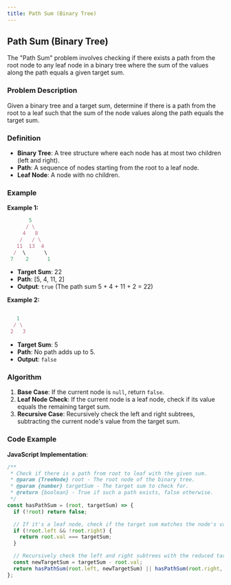 ```yaml
---
title: Path Sum (Binary Tree)
---
```


## Path Sum (Binary Tree)

The "Path Sum" problem involves checking if there exists a path from the root node to any leaf node in a binary tree where the sum of the values along the path equals a given target sum.

### Problem Description

Given a binary tree and a target sum, determine if there is a path from the root to a leaf such that the sum of the node values along the path equals the target sum.

### Definition

- **Binary Tree**: A tree structure where each node has at most two children (left and right).
- **Path**: A sequence of nodes starting from the root to a leaf node.
- **Leaf Node**: A node with no children.

### Example

**Example 1:**

```JavaScript
       5
      / \
     4   8
    /   / \
   11  13  4
  /  \      \
 7    2      1
```
- **Target Sum**: 22
- **Path**: [5, 4, 11, 2]
- **Output**: `true` (The path sum 5 + 4 + 11 + 2 = 22)

**Example 2:**
```JavaScript

   1
  / \
 2   3
```
- **Target Sum**: 5
- **Path**: No path adds up to 5.
- **Output**: `false`

### Algorithm

1. **Base Case**: If the current node is `null`, return `false`.
2. **Leaf Node Check**: If the current node is a leaf node, check if its value equals the remaining target sum.
3. **Recursive Case**: Recursively check the left and right subtrees, subtracting the current node's value from the target sum.

### Code Example

**JavaScript Implementation**:

```javascript
/**
 * Check if there is a path from root to leaf with the given sum.
 * @param {TreeNode} root - The root node of the binary tree.
 * @param {number} targetSum - The target sum to check for.
 * @return {boolean} - True if such a path exists, false otherwise.
 */
const hasPathSum = (root, targetSum) => {
  if (!root) return false;

  // If it's a leaf node, check if the target sum matches the node's value
  if (!root.left && !root.right) {
    return root.val === targetSum;
  }

  // Recursively check the left and right subtrees with the reduced target sum
  const newTargetSum = targetSum - root.val;
  return hasPathSum(root.left, newTargetSum) || hasPathSum(root.right, newTargetSum);
};
```
